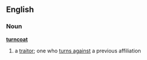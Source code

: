 ==English==
===Noun===
'''[[turn]][[coat]]'''

#a [[traitor]]; one who [[turn against|turns against]] a previous affiliation